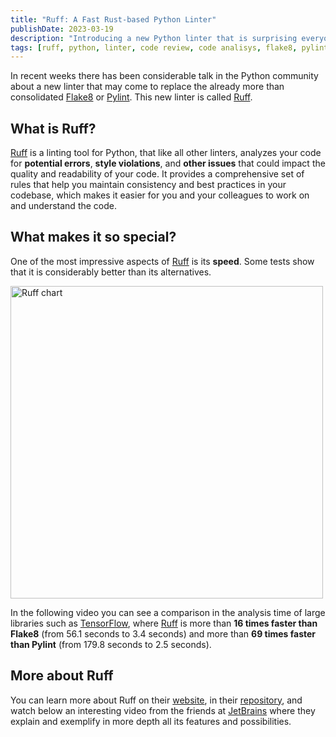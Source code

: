 ```yaml
---
title: "Ruff: A Fast Rust-based Python Linter"
publishDate: 2023-03-19
description: "Introducing a new Python linter that is surprising everyone with its speed"
tags: [ruff, python, linter, code review, code analisys, flake8, pylint]
---
```



In recent weeks there has been considerable talk in the Python community about a new linter that may come to replace the already more than consolidated [Flake8](https://flake8.pycqa.org/en/latest/) or [Pylint](https://www.pylint.org/). This new linter is called [Ruff](https://docs.astral.sh/ruff/).

## What is Ruff?

[Ruff](https://docs.astral.sh/ruff/) is a linting tool for Python, that like all other linters, analyzes your code for **potential errors**, **style violations**, and **other issues** that could impact the quality and readability of your code. It provides a comprehensive set of rules that help you maintain consistency and best practices in your codebase, which makes it easier for you and your colleagues to work on and understand the code.

## What makes it so special?

One of the most impressive aspects of [Ruff](https://docs.astral.sh/ruff/) is its **speed**. Some tests show that it is considerably better than its alternatives.

<div className="flex justify-center">
    <Image src={ruff_chart} alt="Ruff chart" width="500px"/>
</div>

In the following video you can see a comparison in the analysis time of large libraries such as [TensorFlow](https://www.tensorflow.org/), where [Ruff](https://docs.astral.sh/ruff/) is more than **16 times faster than Flake8** (from 56.1 seconds to 3.4 seconds) and more than **69 times faster than Pylint** (from 179.8 seconds to 2.5 seconds).

<YouTube id="https://youtu.be/o57IWZTM6fk" />

## More about Ruff

You can learn more about Ruff on their [website](https://docs.astral.sh/ruff/), in their [repository](https://github.com/charliermarsh/ruff), and watch below an interesting video from the friends at [JetBrains](https://www.jetbrains.com/) where they explain and exemplify in more depth all its features and possibilities.

<YouTube id="https://youtu.be/jeoL4qsSLbE" />
